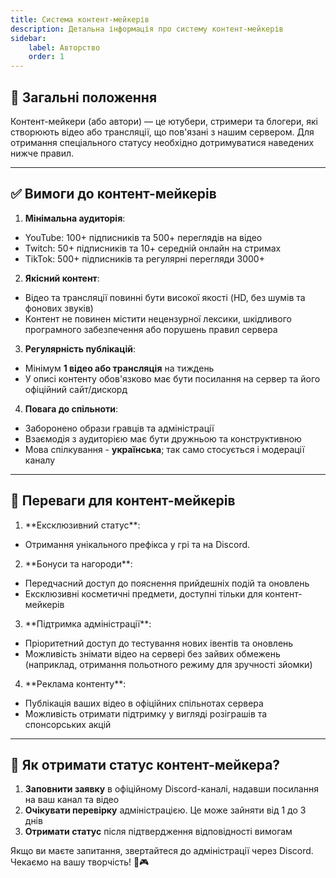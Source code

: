 ```yaml
---
title: Система контент-мейкерів
description: Детальна інформація про систему контент-мейкерів
sidebar:
    label: Авторство
    order: 1
---
```


## 📌 Загальні положення
Контент-мейкери (або автори) — це ютубери, стримери та блогери, які створюють відео або трансляції, що пов'язані з нашим сервером. Для отримання спеціального статусу необхідно дотримуватися наведених нижче правил.

---

## ✅ Вимоги до контент-мейкерів
1. **Мінімальна аудиторія**:
- YouTube: 100+ підписників та 500+ переглядів на відео
- Twitch: 50+ підписників та 10+ середній онлайн на стримах
- TikTok: 500+ підписників та регулярні перегляди 3000+
2. **Якісний контент**:
- Відео та трансляції повинні бути високої якості (HD, без шумів та фонових звуків)
- Контент не повинен містити нецензурної лексики, шкідливого програмного забезпечення або порушень правил сервера
3. **Регулярність публікацій**:
- Мінімум **1 відео або трансляція** на тиждень
- У описі контенту обов'язково має бути посилання на сервер та його офіційний сайт/дискорд
4. **Повага до спільноти**:
- Заборонено образи гравців та адміністрації
- Взаємодія з аудиторією має бути дружньою та конструктивною
- Мова спілкування - **українська**; так само стосується і модерації каналу

---

## 🎁 Переваги для контент-мейкерів
1. <p style={{ fontWeight: 'bold', color: 'white' }}>**Ексклюзивний статус**:</p>
- Отримання унікального префікса у грі та на Discord.

2. <p style={{ fontWeight: 'bold', color: 'white' }}>**Бонуси та нагороди**:</p>
- Передчасний доступ до пояснення прийдешніх подій та оновлень
- Ексклюзивні косметичні предмети, доступні тільки для контент-мейкерів
3. <p style={{ fontWeight: 'bold', color: 'white' }}>**Підтримка адміністрації**:</p>
- Пріоритетний доступ до тестування нових івентів та оновлень
- Можливість знімати відео на сервері без зайвих обмежень (наприклад, отримання польотного режиму для зручності зйомки)

4. <p style={{ fontWeight: 'bold', color: 'white' }}>**Реклама контенту**:</p>
- Публікація ваших відео в офіційних спільнотах сервера
- Можливість отримати підтримку у вигляді розіграшів та спонсорських акцій

---

## 📩 Як отримати статус контент-мейкера?
1. **Заповнити заявку** в офіційному Discord-каналі, надавши посилання на ваш канал та відео
2. **Очікувати перевірку** адміністрацією. Це може зайняти від 1 до 3 днів
3. **Отримати статус** після підтвердження відповідності вимогам

Якщо ви маєте запитання, звертайтеся до адміністрації через Discord. Чекаємо на вашу творчість! 🎥🎮